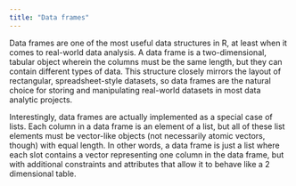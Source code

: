 ```yaml
---
title: "Data frames"
---
```


Data frames are one of the most useful data structures in R, at least when it comes to real-world data analysis. A data
frame is a two-dimensional, tabular object wherein the columns must be the same length, but they can contain different
types of data. This structure closely mirrors the layout of rectangular, spreadsheet-style datasets, so data frames are
the natural choice for storing and manipulating real-world datasets in most data analytic projects. 

Interestingly, data frames are actually implemented as a special case of lists. Each column in a data frame is an
element of a list, but all of these list elements must be vector-like objects (not necessarily atomic vectors, though)
with equal length. In other words, a data frame is just a list where each slot contains a vector representing one column
in the data frame, but with additional constraints and attributes that allow it to behave like a 2 dimensional table.
